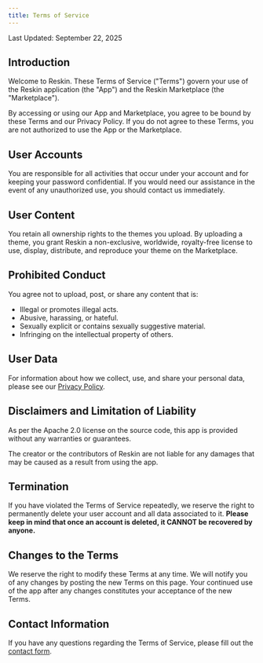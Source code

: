 ```yaml
---
title: Terms of Service
---
```


Last Updated: September 22, 2025

## Introduction

Welcome to Reskin. These Terms of Service ("Terms") govern your use of the Reskin application (the "App") and the Reskin Marketplace (the "Marketplace").

By accessing or using our App and Marketplace, you agree to be bound by these Terms and our Privacy Policy. If you do not agree to these Terms, you are not authorized to use the App or the Marketplace.

## User Accounts

You are responsible for all activities that occur under your account and for keeping your password confidential.
If you would need our assistance in the event of any unauthorized use, you should contact us immediately.

## User Content

You retain all ownership rights to the themes you upload.
By uploading a theme, you grant Reskin a non-exclusive, worldwide, royalty-free license to use, display, distribute, and reproduce your theme on the Marketplace.

## Prohibited Conduct

You agree not to upload, post, or share any content that is:

* Illegal or promotes illegal acts.
* Abusive, harassing, or hateful.
* Sexually explicit or contains sexually suggestive material.
* Infringing on the intellectual property of others.

## User Data

For information about how we collect, use, and share your personal data, please see our [Privacy Policy](/privacy-policy).

## Disclaimers and Limitation of Liability

As per the Apache 2.0 license on the source code, this app is provided without any warranties or guarantees.

The creator or the contributors of Reskin are not liable for any damages that may be caused as a result from using the app.

## Termination

If you have violated the Terms of Service repeatedly, we reserve the right to permanently delete your user account and all data associated to it. **Please keep in mind that once an account is deleted, it CANNOT be recovered by anyone.**

## Changes to the Terms

We reserve the right to modify these Terms at any time. We will notify you of any changes by posting the new Terms on this page.
Your continued use of the app after any changes constitutes your acceptance of the new Terms.

## Contact Information

If you have any questions regarding the Terms of Service, please fill out the [contact form](/contact).
